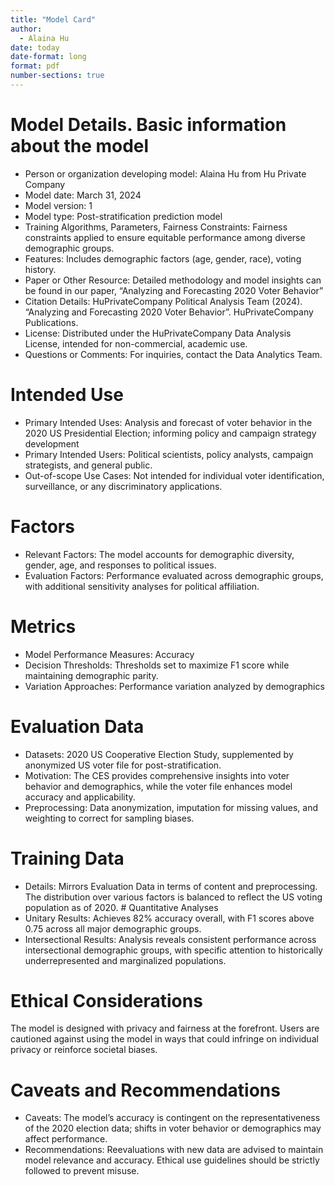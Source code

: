 ```yaml
---
title: "Model Card"
author: 
  - Alaina Hu
date: today
date-format: long
format: pdf
number-sections: true
---
```



# Model Details. Basic information about the model

- Person or organization developing model: Alaina Hu from Hu Private Company \
- Model date: March 31, 2024 \
- Model version: 1 \
- Model type: Post-stratification prediction model \
- Training Algorithms, Parameters, Fairness Constraints: Fairness constraints applied to ensure equitable performance among diverse demographic groups. \
- Features: Includes demographic factors (age, gender, race), voting history. \
- Paper or Other Resource: Detailed methodology and model insights can be found in our paper, "Analyzing and Forecasting 2020 Voter Behavior" \
- Citation Details: HuPrivateCompany Political Analysis Team (2024). "Analyzing and Forecasting 2020 Voter Behavior". HuPrivateCompany Publications.\
- License: Distributed under the HuPrivateCompany Data Analysis License, intended for non-commercial, academic use. \
- Questions or Comments: For inquiries, contact the Data Analytics Team. \

# Intended Use
- Primary Intended Uses: Analysis and forecast of voter behavior in the 2020 US Presidential Election; informing policy and campaign strategy development \
- Primary Intended Users: Political scientists, policy analysts, campaign strategists, and general public. \
- Out-of-scope Use Cases: Not intended for individual voter identification, surveillance, or any discriminatory applications. \

# Factors
- Relevant Factors: The model accounts for demographic diversity, gender, age, and responses to political issues. \
- Evaluation Factors: Performance evaluated across demographic groups, with additional sensitivity analyses for political affiliation. \

# Metrics
- Model Performance Measures: Accuracy \
- Decision Thresholds: Thresholds set to maximize F1 score while maintaining demographic parity.
- Variation Approaches: Performance variation analyzed by demographics \

# Evaluation Data
- Datasets: 2020 US Cooperative Election Study, supplemented by anonymized US voter file for post-stratification. \
- Motivation: The CES provides comprehensive insights into voter behavior and demographics, while the voter file enhances model accuracy and applicability. \
- Preprocessing: Data anonymization, imputation for missing values, and weighting to correct for sampling biases. \

# Training Data
- Details: Mirrors Evaluation Data in terms of content and preprocessing. The distribution over various factors is balanced to reflect the US voting population as of 2020.
# Quantitative Analyses
- Unitary Results: Achieves 82% accuracy overall, with F1 scores above 0.75 across all major demographic groups. \
- Intersectional Results: Analysis reveals consistent performance across intersectional demographic groups, with specific attention to historically underrepresented and marginalized populations. \

# Ethical Considerations
The model is designed with privacy and fairness at the forefront. Users are cautioned against using the model in ways that could infringe on individual privacy or reinforce societal biases.

# Caveats and Recommendations
- Caveats: The model's accuracy is contingent on the representativeness of the 2020 election data; shifts in voter behavior or demographics may affect performance. \
- Recommendations: Reevaluations with new data are advised to maintain model relevance and accuracy. Ethical use guidelines should be strictly followed to prevent misuse.
